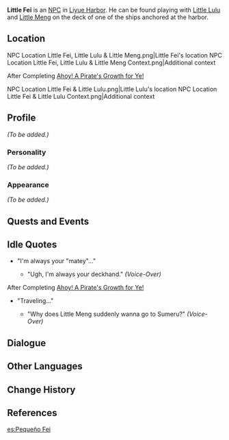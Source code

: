 {{Meta
<!-- REMOVE THIS TEMPLATE AFTER ADDING MISSING INFO -->
|missing_NPC_profile  = yes
}}
{{Character Infobox
|type             = NPC
|image            = NPC Little Fei.png
|region           = Liyue
}}
'''Little Fei''' is an [[NPC]] in [[Liyue Harbor]]. He can be found playing with [[Little Lulu]] and [[Little Meng]] on the deck of one of the ships anchored at the harbor.

==Location==
<gallery hideaddbutton="true" captionalign="center">
NPC Location Little Fei, Little Lulu & Little Meng.png|Little Fei's location
NPC Location Little Fei, Little Lulu & Little Meng Context.png|Additional context
</gallery>

;After Completing [[Ahoy! A Pirate's Growth for Ye!]]
<gallery hideaddbutton="true" captionalign="center">
NPC Location Little Fei & Little Lulu.png|Little Lulu's location
NPC Location Little Fei & Little Lulu Context.png|Additional context
</gallery>

==Profile==
<!-- detailed story/lore information goes here -->
''(To be added.)''

===Personality===
''(To be added.)''

===Appearance===
''(To be added.)''

==Quests and Events==
{{Quest Appearances
|Blazin' Trails (Part 2) = as part of [[Xinyan]]'s mirage
}}

==Idle Quotes==
* "I'm always your "matey"..."
** {{A|VO Little Fei 01.ogg}} "Ugh, I'm always your deckhand." ''(Voice-Over)''

;After Completing [[Ahoy! A Pirate's Growth for Ye!]]
* "Traveling..."
** {{A|VO Little Fei 02.ogg}} "Why does Little Meng suddenly wanna go to Sumeru?" ''(Voice-Over)''

==Dialogue==
{{Transclude|Little Lulu|Dialogue}}

==Other Languages==
{{Other Languages|default_hidden = 1
|en      = Little Fei
|zhs     = 阿飞
|zhs_rm  = Ā Fēi
|zht     = 阿飛
|zht_rm  = Ā Fēi
|ja      = {{Rubi|飛|フェイ}}
|ja_rm   = Fei<ref>{{Ref/Quest|Blazin' Trails (Part 2)}}</ref>
|ko      = 아비
|ko_rm   = Abi
|es      = Pequeño Fei
|fr      = Fei
|ru      = Малыш Фэй
|th      = หนูน้อย Fei
|th_rm   = Nu Noi Fei
|vi      = Fei
|de      = Kleiner Fei
|id      = Little Fei
|pt      = Pequeno Fei
}}

==Change History==
{{Change History|1.0}}

==References==
{{Reflist}}

[[es:Pequeño Fei]]
